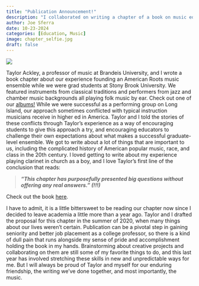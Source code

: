 ```yaml
---
title: "Publication Announcement!"
description: "I collaborated on writing a chapter of a book on music education that is now published."
author: Joe Sferra
date: 10-23-2024
categories: [Education, Music]
image: chapter_selfie.jpg
draft: false
---
```

![ ](/posts/2024-10-23-Roots-Chapter-Announcement/chapter_selfie.jpg)

Taylor Ackley, a professor of music at Brandeis University, and I wrote a book chapter about our experience founding an American Roots music ensemble while we were grad students at Stony Brook University. We featured instruments from classical traditions and performers from jazz and chamber music backgrounds all playing folk music by ear. Check out one of our [albums!](https://taylorackley.bandcamp.com/) While we were successful as a performing group on Long Island, our approach sometimes conflicted with typical instruction musicians receive in higher ed in America. Taylor and I told the stories of these conflicts through Taylor's experience as a way of encouraging students to give this approach a try, and encouraging educators to challenge their own expectations about what makes a successful graduate-level ensemble. We got to write about a lot of things that are important to us, including the complicated history of American popular music, race, and class in the 20th century. I loved getting to write about my experience playing clarinet in church as a boy, and I love Taylor's first line of the conclusion that reads:

> ***"This chapter has purposefully presented big questions without offering any real answers." (!!!)***

Check out the book [here](https://www.amazon.com/Handbook-Business-Creative-Industries-Education/dp/1800505221/).  

I have to admit, it is a little bittersweet to be reading our chapter now since I decided to leave academia a little more than a year ago. Taylor and I drafted the proposal for this chapter in the summer of 2020, when many things about our lives weren't certain. Publication can be a pivotal step in gaining seniority and better job placement as a college professor, so there is a kind of dull pain that runs alongside my sense of pride and accomplishment holding the book in my hands. Brainstorming about creative projects and collaborating on them are still some of my favorite things to do, and this last year has involved stretching these skills in new and unpredictable ways for me. But I will always be proud of Taylor and myself for our enduring friendship, the writing we've done together, and most importantly, the music.
